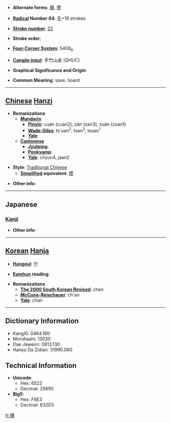* '''Alternate forms''': [[攅]], [[攒]]

* '''[[Wiktionary:Chinese radical index| Radical]] Number 64''': [[Wiktionary:Chinese radical index 手|手]]+19 strokes

* '''[[Wiktionary:Chinese total strokes index|Stroke number]]''': [[Wiktionary:Chinese total strokes index 22|22]]

* '''Stroke order''': 

* '''[[Wiktionary:Chinese four corner index|Four-Corner System]]''': 5408<sub>6</sub>

* '''[[Wiktionary:Chinese Cangjie index|Cangjie input]]''': 手竹山金 (QHUC)

* '''Graphical Significance and Origin''': 

* '''Common Meaning''': save, hoard

----

== [[Chinese]] [[Hanzi]] ==

* '''Romanizations'''
** '''[[Mandarin]]'''
*** '''[[Pinyin]]''': cuán (cuan2), zǎn (zan3), zuān (zuan1)
*** '''[[Wade-Giles]]''': ts'uan<sup>2</sup>, tsan<sup>3</sup>, tsuan<sup>1</sup>
*** '''[[Yale]]''': 
** '''[[Cantonese]]'''
*** '''[[Jyutping]]''':
*** '''[[Penkyamp]]''': 
*** '''[[Yale]]''': chyun4, jaan2

* '''Style''': [[Traditional Chinese]] 
** '''[[Simplified Chinese|Simplified]] equivalent''': [[攒]]

* '''Other info''': 

----

==Japanese==
===[[Kanji]]===
{{kanji|on readings=[[さん]] (san)
|kun readings=[[あつまる]] (atsumaru)
}}

* '''Other info''':  

----

== [[Korean]] [[Hanja]] ==

* '''[[Hangeul]]''': 찬

* '''[[Eumhun]] reading''': 

* '''Romanizations'''
** '''[[The 2000 South Korean Revised Romanization|The 2000 South Korean Revised]]''': chan
** '''[[McCune-Reischauer]]''': ch'an
** '''[[Yale]]''': chan

----

== Dictionary Information ==

* KangXi: 0464.160
* Morohashi: 13030
* Dae Jaweon: 0813.130
* Hanyu Da Zidian: 31990.060

== Technical Information ==

* '''Unicode''':
** Hex: 6522
** Decimal: 25890
* '''Big5''':
** Hex: F6E3
** Decimal: 63203

[[fr:攢]]